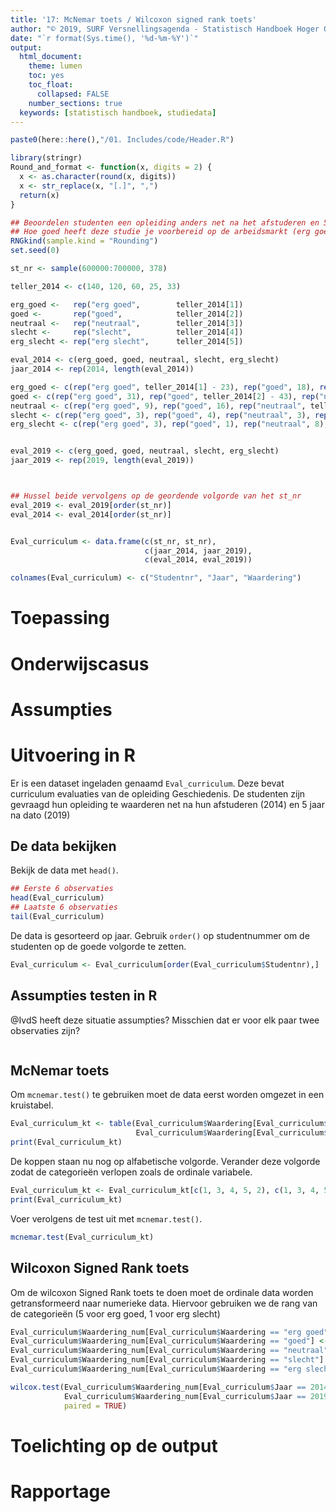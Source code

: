 ```yaml
---
title: '17: McNemar toets / Wilcoxon signed rank toets'
author: "© 2019, SURF Versnellingsagenda - Statistisch Handboek Hoger Onderwijs"
date: "`r format(Sys.time(), '%d-%m-%Y')`"
output:
  html_document:
    theme: lumen
    toc: yes
    toc_float: 
      collapsed: FALSE 
    number_sections: true
  keywords: [statistisch handboek, studiedata]
---
```


<style>
`r htmltools::includeHTML(paste0(here::here(),"/03. Includes/css/Stylesheet_SHHO.css"))`
</style>

```r
paste0(here::here(),"/01. Includes/code/Header.R")
```

<!-- ## BLOK: Functiedefinities.R -->
```r
library(stringr)
Round_and_format <- function(x, digits = 2) {
  x <- as.character(round(x, digits))
  x <- str_replace(x, "[.]", ",")
  return(x)
}
```
<!-- ## /BLOK: Functiedefinities.R -->

<!-- ## BLOK: Data-aanmaken.R -->
```r
## Beoordelen studenten een opleiding anders net na het afstuderen en 5 jaar na dato? Studenten worden gevraagd antwoord te geven op de vraag: 
## Hoe goed heeft deze studie je voorbereid op de arbeidsmarkt (erg goed, goed, neutraal, slecht, erg slecht)
RNGkind(sample.kind = "Rounding")
set.seed(0)

st_nr <- sample(600000:700000, 378)

teller_2014 <- c(140, 120, 60, 25, 33)

erg_goed <-   rep("erg goed",        teller_2014[1])
goed <-       rep("goed",            teller_2014[2])
neutraal <-   rep("neutraal",        teller_2014[3])
slecht <-     rep("slecht",          teller_2014[4])
erg_slecht <- rep("erg slecht",      teller_2014[5])

eval_2014 <- c(erg_goed, goed, neutraal, slecht, erg_slecht)
jaar_2014 <- rep(2014, length(eval_2014))

erg_goed <- c(rep("erg goed", teller_2014[1] - 23), rep("goed", 18), rep("neutraal", 3), rep("slecht", 1), rep("erg slecht", 1))
goed <- c(rep("erg goed", 31), rep("goed", teller_2014[2] - 43), rep("neutraal", 6), rep("slecht", 4), rep("erg slecht", 2))
neutraal <- c(rep("erg goed", 9), rep("goed", 16), rep("neutraal", teller_2014[3]-28), rep("slecht", 2), rep("erg slecht", 1))
slecht <- c(rep("erg goed", 3), rep("goed", 4), rep("neutraal", 3), rep("slecht", teller_2014[4]-11), rep("erg slecht", 1))
erg_slecht <- c(rep("erg goed", 3), rep("goed", 1), rep("neutraal", 8), rep("slecht", 3), rep("erg slecht", teller_2014[5]-15))


eval_2019 <- c(erg_goed, goed, neutraal, slecht, erg_slecht)
jaar_2019 <- rep(2019, length(eval_2019))



## Hussel beide vervolgens op de geordende volgorde van het st_nr
eval_2019 <- eval_2019[order(st_nr)]
eval_2014 <- eval_2014[order(st_nr)]


Eval_curriculum <- data.frame(c(st_nr, st_nr),
                              c(jaar_2014, jaar_2019),
                              c(eval_2014, eval_2019))

colnames(Eval_curriculum) <- c("Studentnr", "Jaar", "Waardering")

```
<!-- ## /BLOK: Data-aanmaken.R -->

# Toepassing

# Onderwijscasus

# Assumpties

# Uitvoering in R
Er is een dataset ingeladen genaamd `Eval_curriculum`. Deze bevat curriculum evaluaties van de opleiding Geschiedenis. De studenten zijn gevraagd hun opleiding te waarderen net na hun afstuderen (2014) en 5 jaar na dato (2019)

## De data bekijken
Bekijk de data met `head()`.
<!-- ## BLOK: Data-bekijken.R -->
```r
## Eerste 6 observaties
head(Eval_curriculum)
## Laatste 6 observaties
tail(Eval_curriculum)
```
<!-- ## /BLOK: Data-bekijken.R -->

De data is gesorteerd op jaar. Gebruik `order()` op studentnummer om de studenten op de goede volgorde te zetten.
<!-- ## BLOK: Transformeer-data -->
```r
Eval_curriculum <- Eval_curriculum[order(Eval_curriculum$Studentnr),]
```
<!-- ## /BLOK: Transformeer-data -->




## Assumpties testen in R
@IvdS heeft deze situatie assumpties? Misschien dat er voor elk paar twee observaties zijn?
```r

```



## McNemar toets
Om `mcnemar.test()` te gebruiken moet de data eerst worden omgezet in een kruistabel.
<!-- ## BLOK: Maak-kruistabel.R -->
```r
Eval_curriculum_kt <- table(Eval_curriculum$Waardering[Eval_curriculum$Jaar==2014],
                            Eval_curriculum$Waardering[Eval_curriculum$Jaar==2019])
print(Eval_curriculum_kt)
```
<!-- ## BLOK: /Maak-kruistabel.R -->

De koppen staan nu nog op alfabetische volgorde. Verander deze volgorde zodat de categorieën verlopen zoals de ordinale variabele.
<!-- ## BLOK: Transformeer-kruistabel.R -->
```r
Eval_curriculum_kt <- Eval_curriculum_kt[c(1, 3, 4, 5, 2), c(1, 3, 4, 5, 2)]
print(Eval_curriculum_kt)
```
<!-- ## /BLOK: Transformeer-kruistabel.R -->


Voer verolgens de test uit met `mcnemar.test()`.
<!-- ## BLOK: McNemar-toets.R -->
```r
mcnemar.test(Eval_curriculum_kt)
```
<!-- ## /BLOK: McNemar-toets.R -->

## Wilcoxon Signed Rank toets
Om de wilcoxon Signed Rank toets te doen moet de ordinale data worden getransformeerd naar numerieke data. Hiervoor gebruiken we de rang van de categorieën (5 voor erg goed, 1 voor erg slecht)
<!-- ## BLOK: Wilcoxon-Signed-Rank-toets.R -->
```r
Eval_curriculum$Waardering_num[Eval_curriculum$Waardering == "erg goed"] <- 5
Eval_curriculum$Waardering_num[Eval_curriculum$Waardering == "goed"] <- 4
Eval_curriculum$Waardering_num[Eval_curriculum$Waardering == "neutraal"] <- 3
Eval_curriculum$Waardering_num[Eval_curriculum$Waardering == "slecht"] <- 2
Eval_curriculum$Waardering_num[Eval_curriculum$Waardering == "erg slecht"] <- 1

wilcox.test(Eval_curriculum$Waardering_num[Eval_curriculum$Jaar == 2014],
            Eval_curriculum$Waardering_num[Eval_curriculum$Jaar == 2019],
            paired = TRUE)
```
<!-- ## /BLOK: Wilcoxon-Signed-Rank-toets.R -->




# Toelichting op de output

# Rapportage
